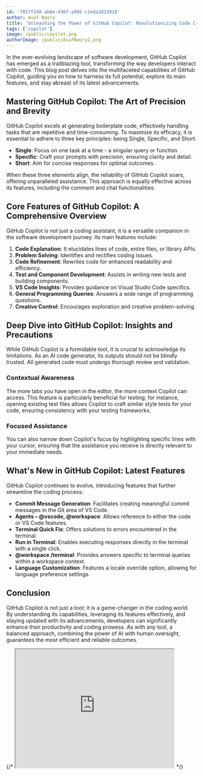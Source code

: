 ```yaml
---
id: '7017f348-ab6e-436f-a995-c1eda2833918'
author: Asaf Naory
title: 'Unleashing the Power of GitHub Copilot: Revolutionizing Code Creation'
tags: ['copilot']
image: /public/copilot.png
authorImage: /public/AsafNaory2.png
---
```


In the ever-evolving landscape of software development, GitHub Copilot has emerged as a trailblazing tool, transforming the way developers interact with code. This blog post delves into the multifaceted capabilities of GitHub Copilot, guiding you on how to harness its full potential, explore its main features, and stay abreast of its latest advancements.

## Mastering GitHub Copilot: The Art of Precision and Brevity

GitHub Copilot excels at generating boilerplate code, effectively handling tasks that are repetitive and time-consuming. To maximize its efficacy, it is essential to adhere to three key principles: being Single, Specific, and Short.

- **Single**: Focus on one task at a time - a singular query or function.
- **Specific**: Craft your prompts with precision, ensuring clarity and detail.
- **Short**: Aim for concise responses for optimal outcomes.

When these three elements align, the reliability of GitHub Copilot soars, offering unparalleled assistance. This approach is equally effective across its features, including the comment and chat functionalities.

## Core Features of GitHub Copilot: A Comprehensive Overview

GitHub Copilot is not just a coding assistant; it is a versatile companion in the software development journey. Its main features include:

1. **Code Explanation**: It elucidates lines of code, entire files, or library APIs.
2. **Problem Solving**: Identifies and rectifies coding issues.
3. **Code Refinement**: Rewrites code for enhanced readability and efficiency.
4. **Test and Component Development**: Assists in writing new tests and building components.
5. **VS Code Insights**: Provides guidance on Visual Studio Code specifics.
6. **General Programming Queries**: Answers a wide range of programming questions.
7. **Creative Control**: Encourages exploration and creative problem-solving.

## Deep Dive into GitHub Copilot: Insights and Precautions

While GitHub Copilot is a formidable tool, it is crucial to acknowledge its limitations. As an AI code generator, its outputs should not be blindly trusted. All generated code must undergo thorough review and validation.

### Contextual Awareness

The more tabs you have open in the editor, the more context Copilot can access. This feature is particularly beneficial for testing; for instance, opening existing test files allows Copilot to craft similar style tests for your code, ensuring consistency with your testing frameworks.

### Focused Assistance

You can also narrow down Copilot's focus by highlighting specific lines with your cursor, ensuring that the assistance you receive is directly relevant to your immediate needs.

## What's New in GitHub Copilot: Latest Features

GitHub Copilot continues to evolve, introducing features that further streamline the coding process:

- **Commit Message Generation**: Facilitates creating meaningful commit messages in the Git area of VS Code.
- **Agents – @vscode, @workspace**: Allows reference to either the code or VS Code features.
- **Terminal Quick Fix**: Offers solutions to errors encountered in the terminal.
- **Run in Terminal**: Enables executing responses directly in the terminal with a single click.
- **@workspace /terminal**: Provides answers specific to terminal queries within a workspace context.
- **Language Customization**: Features a locale override option, allowing for language preference settings.

## Conclusion

GitHub Copilot is not just a tool; it is a game-changer in the coding world. By understanding its capabilities, leveraging its features effectively, and staying updated with its advancements, developers can significantly enhance their productivity and coding prowess. As with any tool, a balanced approach, combining the power of AI with human oversight, guarantees the most efficient and reliable outcomes.


{/* <iframe width="420" height="315" src="https://www.youtube.com/embed/HpzdGAGXFXE"></iframe> */}
